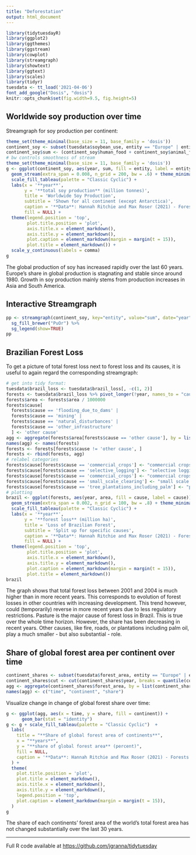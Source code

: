 ```yaml
---
title: "Deforestation"
output: html_document
---
```


```r
library(tidytuesdayR)
library(ggplot2)
library(ggthemes)
library(ggstream)
library(cowplot)
library(streamgraph)
library(showtext)
library(ggtext)
library(scales)
library(tidyr)
tuesdata <- tt_load('2021-04-06')
font_add_google("Dosis", "dosis")
knitr::opts_chunk$set(fig.width=9.5, fig.height=5) 
```

## Worldwide soy production over time

Streamgraph for soy production per continent:

```r
theme_set(theme_minimal(base_size = 11, base_family = 'dosis'))
continent_soy <- subset(tuesdata$soybean_use, entity == "Europe" | entity == "Asia" | entity == "Africa" | entity == "South America" | entity == "Oceania" | entity == "North America")
continent_soy$sum <- (continent_soy$human_food + continent_soy$animal_feed + continent_soy$processed) / 1000000
# bw controls smoothness of stream
theme_set(theme_minimal(base_size = 11, base_family = 'dosis'))
g <- ggplot(continent_soy, aes(year, sum, fill = entity, label = entity)) +
  geom_stream(extra_span = 0.008, n_grid = 200, bw = .6) + theme_minimal_vgrid(font_size = 14) +
  scale_fill_tableau(palette = "Classic Cyclic") +
  labs(x = '**year**', 
       y = '**total soy production** (million tonnes)', 
       title = 'Worldwide Soy Production', 
       subtitle = 'Shown for all continent (except Antarctica)', 
       caption = '**Data**: Hannah Ritchie and Max Roser (2021) - Forests and Deforestation. *OurWorldInData.org*',
       fill = NULL) +
  theme(legend.position = 'top', 
        plot.title.position = 'plot',
        axis.title.x = element_markdown(),
        axis.title.y = element_markdown(), 
        plot.caption = element_markdown(margin = margin(t = 15)),
        plot.title = element_markdown()) +
  scale_y_continuous(labels = comma)
g
```

The global production of soy has increased rapidly over the last 60 years. Europe's share in global production is stagnating and stable since around 1980. Growth in soy production mainly stems from production increases in Asia and South America.

## Interactive Streamgraph
```r
pp <- streamgraph(continent_soy, key="entity", value="sum", date="year", height="300px", width="1000px") %>%
  sg_fill_brewer("PuOr") %>% 
  sg_legend(show=TRUE)
pp
```

## Brazilian Forest Loss

To get a picture of total forest loss next to forest loss and its causes, it is useful to again regard the corresponding streamgraph:

```r
# get into tidy format:
tuesdata$brazil_loss <- tuesdata$brazil_loss[, -c(1, 2)]
forests <- tuesdata$brazil_loss %>% pivot_longer(!year, names_to = "cause", values_to = "area")
forests$area <- forests$area / 1000000
forests$cause[
  forests$cause == 'flooding_due_to_dams' |
  forests$cause == 'mining' |
  forests$cause == 'natural_disturbances' |
  forests$cause == 'other_infrastructure'
  ] <- 'other cause'
agg <- aggregate(forests$area[forests$cause == 'other cause'], by = list(forests$year[forests$cause == 'other cause'], forests$cause[forests$cause == 'other cause']), FUN = mean)
names(agg) <- names(forests)
forests <- forests[forests$cause != 'other cause', ]
forests <- rbind(forests, agg)
# relabel categories
forests$cause[forests$cause == 'commercial_crops'] <- "commercial crops"
forests$cause[forests$cause == 'selective_logging'] <- "selective logging"
forests$cause[forests$cause == 'commercial_crops'] <- "commercial crops"
forests$cause[forests$cause == 'small_scale_clearing'] <- "small scale clearing"
forests$cause[forests$cause == 'tree_plantations_including_palm'] <- "plantations (incl. palm)"
# plotting
brazil <- ggplot(forests, aes(year, area, fill = cause, label = cause)) +
  geom_stream(extra_span = 0.002, n_grid = 100, bw = .8) + theme_minimal_vgrid(font_size = 14) +
  scale_fill_tableau(palette = "Classic Cyclic") +
  labs(x = '**year**', 
       y = '**forest loss** (million ha)', 
       title = 'Loss of Brazilian Forest', 
       subtitle = 'Split up for specific causes', 
       caption = '**Data**: Hannah Ritchie and Max Roser (2021) - Forests and Deforestation. *OurWorldInData.org*',
       fill = NULL) +
  theme(legend.position = 'top', 
        plot.title.position = 'plot',
        axis.title.x = element_markdown(),
        axis.title.y = element_markdown(), 
        plot.caption = element_markdown(margin = margin(t = 15)),
        plot.title = element_markdown()) 
brazil
```
The graph shows that total forest loss between 2001 and 2004 is much higher than in more recent years. This corresponds to evolution of forest losses in other countries with increasing development. This trend however, could (temporarily) reverse in more recent years due to less regulatory restrictions. 
Pasture is the major cause of forest loss in Brazil. This is true over the whole time horizon. However, the share has been decreasing in recent years. Other causes, like fire, roads, or plantations including palm oil, play a much smaller - but also substantial - role.

## Share of global forest area per continent over time

```r
continent_shares <- subset(tuesdata$forest_area, entity == "Europe" | entity == "Asia" | entity == "Africa" | entity == "South America" | entity == "Oceania" | entity == "North America")
continent_shares$cut <- cut(continent_shares$year, breaks = quantile(continent_shares$year, probs = c(0, 0.2, 0.4, 0.6, 0.8, 1)), include.lowest =  T)
agg <- aggregate(continent_shares$forest_area, by = list(continent_shares$cut, continent_shares$entity), FUN = mean)
names(agg) <- c("time", "continent", "share")
```

Visualize change in change of global forest share over time:

```r
g <- ggplot(agg, aes(x = time, y = share, fill = continent)) +
      geom_bar(stat = "identity")
g <- g + scale_fill_tableau(palette = "Classic Cyclic")  +
  labs(
    title = "**Share of global forest area of continents**",
    x = "**years**",
    y = "**share of global forest area** (percent)",
    fill = NULL,
    caption = '**Data**: Hannah Ritchie and Max Roser (2021) - Forests and Deforestation. *OurWorldInData.org*'
  ) +
  theme(
    plot.title.position = 'plot',
    plot.title = element_markdown(),
    axis.title.x = element_markdown(),
    axis.title.y = element_markdown(), 
    legend.position = 'top',
    plot.caption = element_markdown(margin = margin(t = 15)),
  ) 
g
```
The share of each continents' forest area of the world's total forest area has not changed substantially over the last 30 years.

-----------------------------

Full R code available at <https://github.com/jgranna/tidytuesday>
